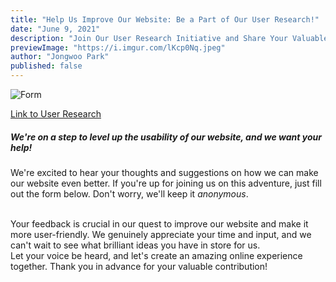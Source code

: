 ```yaml
---
title: "Help Us Improve Our Website: Be a Part of Our User Research!"
date: "June 9, 2021"
description: "Join Our User Research Initiative and Share Your Valuable Feedback!"
previewImage: "https://i.imgur.com/lKcp0Nq.jpeg"
author: "Jongwoo Park"
published: false
---
```


![Form](https://i.imgur.com/6yolphf.png)

[Link to User Research](https://tally.so/r/wAK6Mo)

<h5>We're on a step to level up the usability of our website, and we want your help!</h5>

We're excited to hear your thoughts and suggestions on how we can make our website even better. 
If you're up for joining us on this adventure, just fill out the form below. Don't worry, we'll keep it <i>anonymous</i>.

<br/>
Your feedback is crucial in our quest to improve our website and make it more user-friendly. 
We genuinely appreciate your time and input, and we can't wait to see what brilliant ideas you have in store for us.
<br/>
Let your voice be heard, and let's create an amazing online experience together. Thank you in advance for your valuable contribution!